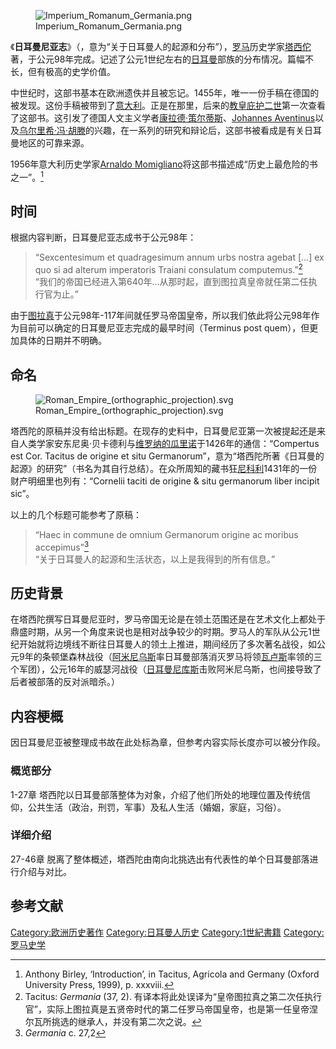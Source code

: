 {{expert|time=2014-01-04}}
{{expand|time=2014-01-04}}

[[File:Imperium_Romanum_Germania.png|right]]

《'''日耳曼尼亚志'''》（{{lang-la|''De Origine et situ Germanorum''}}，意为“关于日耳曼人的起源和分布”），[[罗马帝国|罗马]]历史学家[[塔西佗|塔西佗]]著，于公元98年完成。记述了公元1世纪左右的[[日耳曼|日耳曼]]部族的分布情况。篇幅不长，但有极高的史学价值。

中世纪时，这部书基本在欧洲遗佚并且被忘记。1455年，唯一一份手稿在德国的{{link-en|赫斯菲尔德修道院|Hersfeld Abbey}}被发现。这份手稿被带到了[[意大利|意大利]]。正是在那里，后来的[[教皇|教皇]][[庇护二世|庇护二世]]第一次查看了这部书。这引发了德国人文主义学者[[康拉德·策尔蒂斯|康拉德·策尔蒂斯]]、[[Johannes_Aventinus|Johannes Aventinus]]以及[[乌尔里希·冯·胡滕|乌尔里希·冯·胡滕]]的兴趣，在一系列的研究和辩论后，这部书被看成是有关日耳曼地区的可靠来源。

1956年意大利历史学家[[Arnaldo_Momigliano|Arnaldo Momigliano]]将这部书描述成“历史上最危险的书之一”。<ref>Anthony Birley, ‘Introduction’, in Tacitus, Agricola and Germany (Oxford University Press, 1999), p. xxxviii. </ref>

== 时间 ==
根据内容判断，日耳曼尼亚志成书于公元98年：
<blockquote>
“Sexcentesimum et quadragesimum annum urbs nostra agebat […] ex quo si ad alterum imperatoris Traiani consulatum computemus.”<ref>Tacitus: ''Germania'' (37, 2). 有译本将此处误译为“皇帝图拉真之第二次任执行官”，实际上图拉真是五贤帝时代的第二任罗马帝国皇帝，也是第一任皇帝涅尔瓦所挑选的继承人，并没有第二次之说。</ref><br>
“我们的帝国已经进入第640年…从那时起，直到图拉真皇帝就任第二任执行官为止。”
</blockquote>
由于[[圖拉真|图拉真]]于公元98年-117年间就任罗马帝国皇帝，所以我们依此将公元98年作为目前可以确定的日耳曼尼亚志完成的最早时间（Terminus post quem），但更加具体的日期并不明确。

== 命名 ==
[[File:Roman_Empire_(orthographic_projection).svg|thumb]]

塔西陀的原稿并没有给出标题。在现存的史料中，日耳曼尼亚第一次被提起还是来自人类学家安东尼奥·贝卡德利与[[维罗纳的瓜里诺|维罗纳的瓜里诺]]于1426年的通信：“Compertus est Cor. Tacitus de origine et situ Germanorum”，意为“塔西陀所著《日耳曼的起源》的研究”（书名为其自行总结）。在众所周知的藏书狂[[尼科利|尼科利]]1431年的一份财产明细里也列有：“Cornelii taciti de origine & situ germanorum liber incipit sic”。

以上的几个标题可能参考了原稿：
<blockquote>
“Haec in commune de omnium Germanorum origine ac moribus accepimus”<ref>''Germania'' c. 27,2</ref><br>
“关于日耳曼人的起源和生活状态，以上是我得到的所有信息。”
</blockquote>

== 历史背景 ==
在塔西陀撰写日耳曼尼亚时，罗马帝国无论是在领土范围还是在艺术文化上都处于鼎盛时期，从另一个角度来说也是相对战争较少的时期。罗马人的军队从公元1世纪开始就将边境线不断往日耳曼人的领土上推进，期间经历了多次著名战役，如公元9年的条顿堡森林战役（[[阿米尼烏斯|阿米尼乌斯]]率日耳曼部落消灭罗马将领[[瓦盧斯|瓦卢斯]]率领的三个军团），公元16年的威瑟河战役（[[日耳曼尼庫斯|日耳曼尼库斯]]击败阿米尼乌斯，也间接导致了后者被部落的反对派暗杀。）

== 内容梗概 ==
因日耳曼尼亚被整理成书故在此处标為章，但参考内容实际长度亦可以被分作段。

=== 概览部分 ===
1-27章 塔西陀以日耳曼部落整体为对象，介绍了他们所处的地理位置及传统信仰，公共生活（政治，刑罚，军事）及私人生活（婚姻，家庭，习俗）。

=== 详细介绍 ===
27-46章 脱离了整体概述，塔西陀由南向北挑选出有代表性的单个日耳曼部落进行介绍与对比。

== 参考文献 ==
{{reflist}}

{{Authority control}}
[[Category:欧洲历史著作|Category:欧洲历史著作]]
[[Category:日耳曼人历史|Category:日耳曼人历史]]
[[Category:1世紀書籍|Category:1世紀書籍]]
[[Category:罗马史学|Category:罗马史学]]